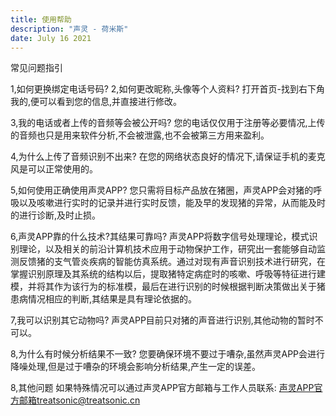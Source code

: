 ```yaml
---
title: 使用帮助
description: "声灵 - 荷米斯"
date: July 16 2021
---
```


常见问题指引

1,如何更换绑定电话号码?
2,如何更改昵称,头像等个人资料?
打开首页-找到右下角我的,便可以看到您的信息,并直接进行修改。

3,我的电话或者上传的音频等会被公开吗?
您的电话仅仅用于注册等必要情况,上传的音频也只是用来软件分析,不会被泄露,也不会被第三方用来盈利。

4,为什么上传了音频识别不出来?
在您的网络状态良好的情况下,请保证手机的麦克风是可以正常使用的。

5,如何使用正确使用声灵APP?
您只需将目标产品放在猪圈，声灵APP会对猪的呼吸以及咳嗽进行实时的记录并进行实时反馈，能及早的发现猪的异常，从而能及时的进行诊断,及时止损。

6,声灵APP靠的什么技术?其结果可靠吗?
声灵APP将数字信号处理理论，模式识别理论，以及相关的前沿计算机技术应用于动物保护工作，研究出一套能够自动监测反馈猪的支气管炎疾病的智能仿真系统。通过对现有声音识别技术进行研究，在掌握识别原理及其系统的结构以后，提取猪特定病症时的咳嗽、呼吸等特征进行建模，并将其作为该行为的标准模，最后在进行识别的时候根据判断决策做出关于猪患病情况相应的判断,其结果是具有理论依据的。

7,我可以识别其它动物吗?
声灵APP目前只对猪的声音进行识别,其他动物的暂时不可以。

8,为什么有时候分析结果不一致?
您要确保环境不要过于嘈杂,虽然声灵APP会进行降噪处理,但是过于嘈杂的环境会影响分析结果,产生一定的误差。

8,其他问题
如果特殊情况可以通过声灵APP官方邮箱与工作人员联系:
声灵APP官方邮箱treatsonic@treatsonic.cn






